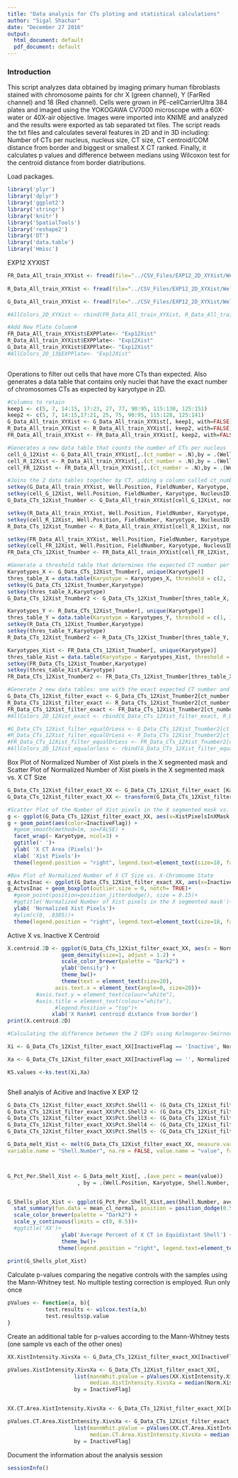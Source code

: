 ---
title: "Data analysis for CTs ploting and statistical calculations"
author: "Sigal Shachar"
date: "December 27 2016"
output:
  html_document: default
  pdf_document: default
---

### Introduction

This script analyzes data obtained by imaging primary human fibroblasts stained with chromosome paints for chr X (green channel), Y (FarRed channel)  and 18 (Red channel). Cells were grown in PE-cellCarrierUltra 384 plates and imaged using the YOKOGAWA CV7000 microscope with a 60X-water or 40X-air objective. Images were imported into KNIME and analyzed and the results were exported as tab separated txt files.
The script reads the txt files and calculates several features in 2D and in 3D including: Number of CTs per nucleus, nucleus size, CT size, CT centroid/COM distance from border and biggest or smallest X CT ranked.
Finally, it calculates p values and difference between medians using Wilcoxon test for the centroid distance from border diatributions.

Load packages.
```{r}
library('plyr')
library('dplyr')
library('ggplot2')
library('stringr')
library('knitr')
library('SpatialTools')
library('reshape2')
library('DT')
library('data.table')
library('Hmisc')
```


EXP12 XYXIST
```{r ReadCsvFiles}

FR_Data_All_train_XYXist <- fread(file="../CSV_Files/EXP12_2D_XYXist/WellsC06toE08_EXP12_2D_Xist_FarRedProbeMeasurements.csv", check.names = T, showProgress = T)
  
R_Data_All_train_XYXist <- fread(file="../CSV_Files/EXP12_2D_XYXist/WellsC06toE08EXP12_2D_Y_RedProbeMeasurements.csv", check.names = T, showProgress = T)

G_Data_All_train_XYXist <- fread(file="../CSV_Files/EXP12_2D_XYXist/WellsC06toE08_EXP12_2D_X_GreenProbeMeasurementsWithXistID.csv", check.names = T, showProgress = T)

#AllColors_2D_XYXist <- rbind(FR_Data_All_train_XYXist, R_Data_All_train_XYXist, G_Data_All_train_XYXist)

#Add New Plate Column#
FR_Data_All_train_XYXist$EXPPlate<- "Exp12Xist"
R_Data_All_train_XYXist$EXPPlate<- "Exp12Xist"
G_Data_All_train_XYXist$EXPPlate<- "Exp12Xist"
#AllColors_2D_13$EXPPlate<- "Exp12Xist"
  
```


Operations to filter out cells that have more CTs than expected. Also generates a data table that contains only nuclei that have the exact number of chromosomes CTs as expected by karyotype in 2D.
```{r filter}
#Columns to retain
keep1 <- c(5, 7, 14:15, 17:23, 27, 77, 90:95, 115:130, 125:151)
keep2 <- c(5, 7, 14:15,17:21, 25, 75, 90:95, 115:128, 125:141)
G_Data_All_train_XYXist <- G_Data_All_train_XYXist[, keep1, with=FALSE]
R_Data_All_train_XYXist <- R_Data_All_train_XYXist[, keep2, with=FALSE]
FR_Data_All_train_XYXist <- FR_Data_All_train_XYXist[, keep2, with=FALSE]

#Generates a new data table that counts the number of CTs per nucleus 
cell_G_12Xist <- G_Data_All_train_XYXist[,.(ct_number = .N),by = .(Well.Position, FieldNumber, Karyotype, NucleusID)]
cell_R_12Xist <- R_Data_All_train_XYXist[,.(ct_number = .N),by = .(Well.Position, FieldNumber, Karyotype, NucleusID)]
cell_FR_12Xist <- FR_Data_All_train_XYXist[,.(ct_number = .N),by = .(Well.Position, FieldNumber, Karyotype, NucleusID)]

#Joins the 2 data tables together by CT, adding a column called ct_number
setkey(G_Data_All_train_XYXist, Well.Position, FieldNumber, Karyotype, NucleusID)
setkey(cell_G_12Xist, Well.Position, FieldNumber, Karyotype, NucleusID)
G_Data_CTs_12Xist_Tnumber <- G_Data_All_train_XYXist[cell_G_12Xist, nomatch = 0]

setkey(R_Data_All_train_XYXist, Well.Position, FieldNumber, Karyotype, NucleusID)
setkey(cell_R_12Xist, Well.Position, FieldNumber, Karyotype, NucleusID)
R_Data_CTs_12Xist_Tnumber <- R_Data_All_train_XYXist[cell_R_12Xist, nomatch = 0]

setkey(FR_Data_All_train_XYXist, Well.Position, FieldNumber, Karyotype, NucleusID)
setkey(cell_FR_12Xist, Well.Position, FieldNumber, Karyotype, NucleusID)
FR_Data_CTs_12Xist_Tnumber <- FR_Data_All_train_XYXist[cell_FR_12Xist, nomatch = 0]

#Generate a threshold table that determines the expected CT number per karyotype, then join this table with the previous table
Karyotypes_X <- G_Data_CTs_12Xist_Tnumber[, unique(Karyotype)]
thres_table_X = data.table(Karyotype = Karyotypes_X, threshold = c(2, 1, 2))
setkey(G_Data_CTs_12Xist_Tnumber,Karyotype)
setkey(thres_table_X,Karyotype)
G_Data_CTs_12Xist_Tnumber2 <- G_Data_CTs_12Xist_Tnumber[thres_table_X, nomatch = 0]

Karyotypes_Y <- R_Data_CTs_12Xist_Tnumber[, unique(Karyotype)]
thres_table_Y = data.table(Karyotype = Karyotypes_Y, threshold = c(1, 1))
setkey(R_Data_CTs_12Xist_Tnumber,Karyotype)
setkey(thres_table_Y,Karyotype)
R_Data_CTs_12Xist_Tnumber2 <- R_Data_CTs_12Xist_Tnumber[thres_table_Y, nomatch = 0]

Karyotypes_Xist <- FR_Data_CTs_12Xist_Tnumber[, unique(Karyotype)]
thres_table_Xist = data.table(Karyotype = Karyotypes_Xist, threshold = c(1, 1))
setkey(FR_Data_CTs_12Xist_Tnumber,Karyotype)
setkey(thres_table_Xist,Karyotype)
FR_Data_CTs_12Xist_Tnumber2 <- FR_Data_CTs_12Xist_Tnumber[thres_table_Xist, nomatch = 0]

#Generate 2 new data tables: one with the exact expected CT number and one with the expected number or smaller-
G_Data_CTs_12Xist_filter_exact <- G_Data_CTs_12Xist_Tnumber2[ct_number == threshold,]
R_Data_CTs_12Xist_filter_exact <- R_Data_CTs_12Xist_Tnumber2[ct_number == threshold,]
FR_Data_CTs_12Xist_filter_exact <- FR_Data_CTs_12Xist_Tnumber2[ct_number == threshold,]
#AllColors_2D_12Xist_exact <- rbind(G_Data_CTs_12Xist_filter_exact, R_Data_CTs_12Xist_filter_exact, FR_Data_CTs_12Xist_filter_exact)

#G_Data_CTs_12Xist_filter_equalOrLess <- G_Data_CTs_12Xist_Tnumber2[ct_number <= threshold,]
#R_Data_CTs_12Xist_filter_equalOrLess <- R_Data_CTs_12Xist_Tnumber2[ct_number <= threshold,]
#FR_Data_CTs_12Xist_filter_equalOrLess <- FR_Data_CTs_12Xist_Tnumber2[ct_number <= threshold,]
#AllColors_2D_12Xist_equalorless <- rbind(G_Data_CTs_12Xist_filter_equalOrLess, R_Data_CTs_12Xist_filter_equalOrLess, FR_Data_CTs_12Xist_filter_equalOrLess)

```


Box Plot of Normalized Number of Xist pixels in the X segmented mask and Scatter Plot of Normalized Number of Xist pixels in the X segmented mask vs. X CT Size
```{r Xistscatterandboxplot, fig.width = 16}
G_Data_CTs_12Xist_filter_exact_XX <- G_Data_CTs_12Xist_filter_exact [Karyotype =='XX', ]
G_Data_CTs_12Xist_filter_exact_XX <- transform(G_Data_CTs_12Xist_filter_exact_XX, Norm.XistPixelsInXMask =(XistPixelsInXMask / Size..Geometric.Features.2D.)*100)

#Scatter Plot of the Number of Xist pixels in the X segmented mask vs. X CT Size
g <- ggplot(G_Data_CTs_12Xist_filter_exact_XX, aes(x=XistPixelsInXMask, y = Size..Geometric.Features.2D._CT , fill=InactiveFlag)) 
g + geom_point(aes(color=InactiveFlag)) + 
  #geom_smooth(method=lm, se=FALSE) +
  facet_wrap(~ Karyotype, ncol=3) +
  ggtitle(' ')+
  ylab( 'X CT Area (Pixels)')+
  xlab( 'Xist Pixels')+
  theme(legend.position = "right", legend.text=element_text(size=18, face="bold"), plot.title = element_text(hjust = 0.5), axis.text = element_text(size = 18), axis.title = element_text(size = 18, face="bold"),text = element_text(size = 18), panel.background = element_rect(fill='white', colour='black'), axis.text.x= element_text(colour="grey20",size=18,face="bold"), axis.text.y = element_text(colour="grey20",size=18,face="bold"), panel.border = element_rect(linetype = "dashed", fill = NA))  

#Box Plot of Normalized Number of X CT Size vs. X-Chromoome State
g_ActvsInac <- ggplot(G_Data_CTs_12Xist_filter_exact_XX, aes(x=InactiveFlag, y = Size..Geometric.Features.2D._CT, fill=InactiveFlag)) 
g_ActvsInac + geom_boxplot(outlier.size = 0, notch= TRUE)+ 
  #geom_point(position=position_jitterdodge(), size = 0.15)+
  #ggtitle('Normalized Number of Xist pixels in the X segmented mask')+
  ylab( 'Normalized Xist Pixels')+
  #ylim(c(0, .0385))+
  theme(legend.position = "right", legend.text=element_text(size=18, face="bold"), plot.title = element_text(hjust = 0.5), axis.text = element_text(size = 18), axis.title = element_text(size = 18, face="bold"),text = element_text(size = 18), panel.background = element_rect(fill='white', colour='black'), axis.text.x= element_text(colour="grey20",size=18,face="bold"), axis.text.y = element_text(colour="grey20",size=18,face="bold"), panel.border = element_rect(linetype = "dashed", fill = NA))  

```

Active X vs. Inactive X Centroid
```{r XCentroidXaXi, fig.width = 16}
X.centroid.2D <- ggplot(G_Data_CTs_12Xist_filter_exact_XX, aes(x = Normalized.Centriod.DistanceMap, group = InactiveFlag, color = InactiveFlag))+ 
                 geom_density(size=1, adjust = 1.2) +
                 scale_color_brewer(palette = "Dark2") +
                 ylab('Density') +
                 theme_bw()+
                 theme(text = element_text(size=20),
               axis.text.x = element_text(angle=0, size=20))+
         #axis.text.y = element_text(colour="white"),
         #axis.title = element_text(colour="white"),
               #legend.Position = "top")+
              xlab('X Rank#1 centroid distance from border')
print(X.centroid.2D)

#Calculating the difference between the 2 CDFs using Kolmogorov-Smirnov (KS) test

Xi <- G_Data_CTs_12Xist_filter_exact_XX[InactiveFlag == 'Inactive', Normalized.Centriod.DistanceMap]

Xa <- G_Data_CTs_12Xist_filter_exact_XX[InactiveFlag == '', Normalized.Centriod.DistanceMap]

KS.values <-ks.test(Xi,Xa)



```


Shell analyis of Acitive and Inactive X EXP 12
```{r ShellAnalysis, fig.width = 16}

G_Data_CTs_12Xist_filter_exact_XX$Pct.Shell1 <- (G_Data_CTs_12Xist_filter_exact_XX$NumPixelsdistantShell1 / G_Data_CTs_12Xist_filter_exact_XX$NumPixelsAlldistantShells ) 
G_Data_CTs_12Xist_filter_exact_XX$Pct.Shell2 <- (G_Data_CTs_12Xist_filter_exact_XX$NumPixelsdistantShell2 / G_Data_CTs_12Xist_filter_exact_XX$NumPixelsAlldistantShells ) 
G_Data_CTs_12Xist_filter_exact_XX$Pct.Shell3 <- (G_Data_CTs_12Xist_filter_exact_XX$NumPixelsdistantShell3 / G_Data_CTs_12Xist_filter_exact_XX$NumPixelsAlldistantShells ) 
G_Data_CTs_12Xist_filter_exact_XX$Pct.Shell4 <- (G_Data_CTs_12Xist_filter_exact_XX$NumPixelsdistantShell4 / G_Data_CTs_12Xist_filter_exact_XX$NumPixelsAlldistantShells ) 
G_Data_CTs_12Xist_filter_exact_XX$Pct.Shell5 <- (G_Data_CTs_12Xist_filter_exact_XX$NumPixelsdistantShell5 / G_Data_CTs_12Xist_filter_exact_XX$NumPixelsAlldistantShells ) 

G_Data_melt_Xist <- melt(G_Data_CTs_12Xist_filter_exact_XX, measure.vars = c("Pct.Shell1", "Pct.Shell2", "Pct.Shell3", "Pct.Shell4", "Pct.Shell5" ),
variable.name = "Shell.Number", na.rm = FALSE, value.name = "value", factorsAsStrings = TRUE)



G_Pct_Per.Shell_Xist <- G_Data_melt_Xist[, .(ave_perc = mean(value))
                      , by = .(Well.Position, Karyotype, Shell.Number, InactiveFlag)]


G_Shells_plot_Xist <- ggplot(G_Pct_Per.Shell_Xist,aes(Shell.Number, ave_perc, colour = InactiveFlag )) +  
  stat_summary(fun.data = mean_cl_normal, position = position_dodge(0.5), size = 2)+
  scale_color_brewer(palette = "Dark2") +
  scale_y_continuous(limits = c(0, 0.5))+
  #ggtitle('XX')+
                 ylab('Average Percent of X CT in Equidistant Shell') +
                 theme_bw()+
                theme(legend.position = "right", legend.text=element_text(size=25, face="bold"), plot.title = element_text(hjust = 0.5), axis.text = element_text(size = 25), axis.title = element_text(size = 25, face="bold"),text = element_text(size = 25), panel.background = element_rect(fill='white', colour='black'), axis.text.x= element_text(colour="grey20",size=20,face="bold"), axis.text.y = element_text(colour="grey20",size=20,face="bold"), panel.border = element_rect(linetype = "dashed", fill = NA)) 
 
print(G_Shells_plot_Xist)

```


Calculate p-values comparing the negative controls with the samples using the Mann-Whitney test. No multiple testing correction is employed. Run only once
```{r  Mann1, results='hide'}
pValues <- function(a, b){
            test.results <- wilcox.test(a,b)
            test.results$p.value
}
```


Create an additional table for p-values according to the Mann-Whitney tests (one sample vs each of the other ones) 
```{r createPvalueTables, results='hide'}
XX.XistIntensity.XivsXa <- G_Data_CTs_12Xist_filter_exact_XX[InactiveFlag == "Inactive", Norm.XistPixelsInXMask]

pValues.XistIntensity.XivsXa <- G_Data_CTs_12Xist_filter_exact_XX[, 
                     list(mannWhit.pValue = pValues(XX.XistIntensity.XivsXa, Norm.XistPixelsInXMask),
                          median.XistIntensity.XivsXa = median(Norm.XistPixelsInXMask)),
                     by = InactiveFlag]


XX.CT.Area.XistIntensity.XivsXa <- G_Data_CTs_12Xist_filter_exact_XX[InactiveFlag == "Inactive", Size..Geometric.Features.2D._CT]

pValues.CT.Area.XistIntensity.XivsXa <- G_Data_CTs_12Xist_filter_exact_XX[, 
                     list(mannWhit.pValue = pValues(XX.CT.Area.XistIntensity.XivsXa, Size..Geometric.Features.2D._CT),
                          median.CT.Area.XistIntensity.XivsXa = median(Size..Geometric.Features.2D._CT)),
                     by = InactiveFlag]

```

Document the information about the analysis session
```{r sessionInfo, include=TRUE, echo=TRUE, results='markup'}
sessionInfo()
```
